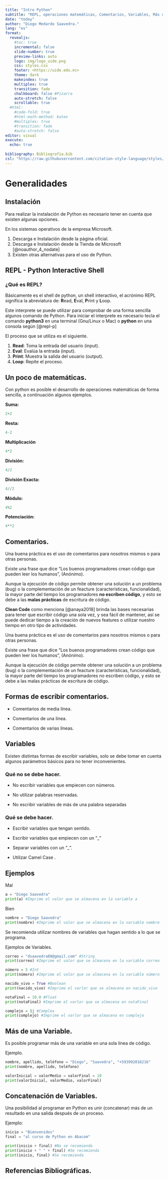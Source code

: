 ```yaml
---
title: "Intro Python"
subtitle: "REPL, operaciones matemáticas, Comentarios, Variables, Más de una Variable, Concatenación"
date: "today"
author: "Diego Medardo Saavedra."
lang: "es"
format:
  revealjs:
    #toc: true
    incremental: false
    slide-number: true
    preview-links: auto
    logo: img/logo_uide.png
    css: styles.css
    footer: <https://uide.edu.ec>
    theme: dark
    makeindex: true
    multiplex: true
    transition: fade
    chalkboard: false #Pizarra
    auto-stretch: false
    scrollable: true
  #html: 
    #code-fold: true
    #html-math-method: katex
    #multiplex: true
    #transition: fade
    #auto-stretch: false
editor: visual
execute: 
  echo: true
    
bibliography: Bibliografia.bib
csl: "https://raw.githubusercontent.com/citation-style-language/styles/master/apa.csl"
---
```


# Generalidades

## Instalación

Para realizar la instalación de Python es necesario tener en cuenta que existen algunas opciones.

En los sistemas operativos de la empresa Microsoft.

1.  Descarga e Instalación desde la página oficial.
2.  Descarga e Instalación desde la Tienda de Microsoft [@noauthor_4_nodate]
3.  Existen otras alternativas para el uso de Python.

## REPL - Python Interactive Shell

### ¿Qué es REPL?

Básicamente es el shell de python, un shell interactivo, el acrónimo REPL significa la abreviatura de: **R**ead, **E**val, **P**rint y **L**oop.

Este interprete se puede utilizar para comprobar de una forma sencilla algunos comando de Python. Para iniciar el interprete es necesario tecla el comando **python3** en una terminal (Gnu/Linux o Mac) o **python** en una consola según [@repl-p]

El proceso que se utiliza es el siguiente.

1.  **Read**: Toma la entrada del usuario (input).
2.  **Eval**: Evalúa la entrada (input).
3.  **Print**: Muestra la salida del usuario (output).
4.  **Loop**: Repite el proceso.

## Un poco de matemáticas.

Con python es posible el desarrollo de operaciones matemáticas de forma sencilla, a continuación algunos ejemplos.

**Suma:**

```python
2+2
```

**Resta:**

```python
4-2
```

**Multiplicación**

```python
4*2
```

**División:**

```python
4/2
```

**División Exacta:**

```python
4//2
```

**Módulo:**

```python
4%2
```

**Potenciación:**

```python
4**2
```

## Comentarios.

Una buena práctica es el uso de comentarios para nosotros mismos o para otras personas.

Existe una frase que dice "Los buenos programadores crean código que pueden leer los humanos", (Anónimo).

Aunque la ejecución de código permite obtener una solución a un problema (bug) o la complementación de un feacture (características, funcionalidad), la mayor parte del tiempo los programadores **no escriben código**, y esto se debe a las **malas prácticas** de escritura de código.

**Clean Code** como menciona [@anaya2018] brinda las bases necesarias para tener que escribir código una sola vez, y sea fácil de mantener, así se puede dedicar tiempo a la creación de nuevos features o utilizar nuestro tiempo en otro tipo de actividades.

Una buena práctica es el uso de comentarios para nosotros mismos o para otras personas.

Existe una frase que dice "Los buenos programadores crean código que pueden leer los humanos", (Anónimo).

Aunque la ejecución de código permite obtener una solución a un problema (bug) o la complementación de un feacture (características, funcionalidad), la mayor parte del tiempo los programadores no escriben código, y esto se debe a las malas prácticas de escritura de código.

## Formas de escribir comentarios.

-   Comentarios de media línea.

-   Comentarios de una línea.

-   Comentarios de varias líneas.

## Variables

Existen distintas formas de escribir variables, solo se debe tomar en cuenta algunos parámetros básicos para no tener inconvenientes.

### Qué **no** se debe hacer.

-   No escribir variables que empiecen con números.

-   No utilizar palabras reservadas.

-   No escribir variables de más de una palabra separadas

### Qué se debe hacer.

-   Escribir variables que tengan sentido.

-   Escribir variables que empiecen con un "\_"

-   Separar variables con un "\_".

-   Utilizar Camel Case .

## Ejemplos

Mal

```python
a = "Diego Saavedra"
print(a) #Imprime el valor que se almacena en la variable a
```

Bien

```python
nombre = "Diego Saavedra" 
print(nombre) #Imprime el valor que se almacena en la variable nombre
```

Se recomienda utilizar nombres de variables que hagan sentido a lo que se programa.

Ejemplos de Variables.

```python
correo = "dsaavedra88@gmail.com" #String
print(correo) #Imprime el valor que se almacena en la variable correo

número = 5 #Int
print(número) #Imprime el valor que se almacena en la variable número

nacido_vivo = True #Boolean
print(nacido_vivo) #Imprime el varlor que se almacena en nacido_vivo

notaFinal = 10.0 #Float
print(notaFinal) #Imprime el varlor que se almacena en notaFinal

complejo = 1j #Complex
print(complejo) #Imprime el varlor que se almacena en complejo
```

## Más de una Variable.

Es posible programar más de una variable en una sola línea de código.

Ejemplo.

```python
nombre, apellido, teléfono = "Diego", "Saavedra", "+593992018216"
print(nombre, apellido, teléfono)

valorInicial = valorMedio = valorFinal = 10
print(valorInicial, valorMedio, valorFinal)
```

## Concatenación de Variables.

Una posibilidad al programar en Python es unir (concatenar) más de un resultado en una salida después de un proceso.

Ejemplo:

```python
inicio = "Bienvenidos"
final = "al curso de Python en Abacom"

print(inicio + final) #No se recomienda
print(inicio + " " + final) #Se recomienda
print(inicio, final) #Se recomienda
```

## Referencias Bibliográficas.
